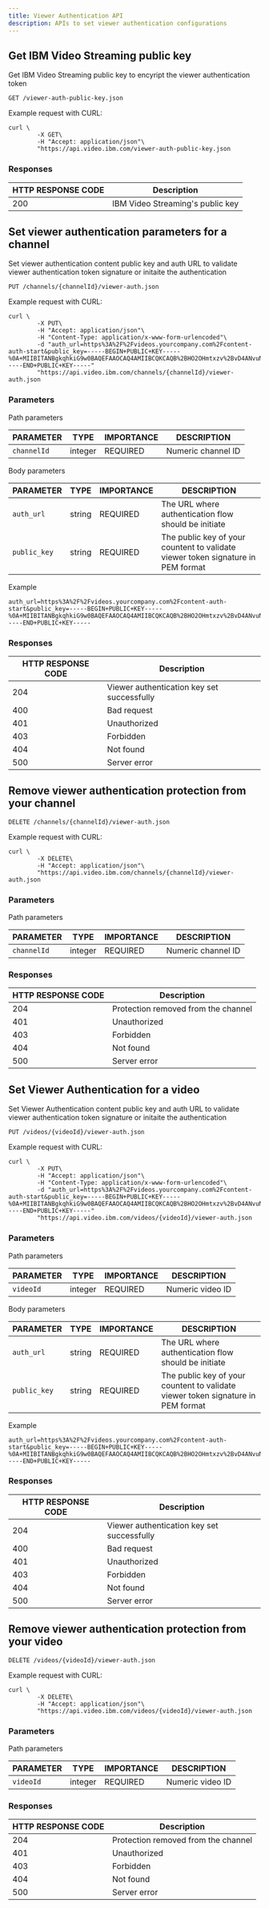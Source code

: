 ```yaml
---
title: Viewer Authentication API
description: APIs to set viewer authentication configurations
---
```



## Get IBM Video Streaming public key
Get IBM Video Streaming public key to encyript the viewer authentication token

```
GET /viewer-auth-public-key.json
```

Example request with CURL:

```
curl \
        -X GET\
        -H "Accept: application/json"\
        "https://api.video.ibm.com/viewer-auth-public-key.json
```

### Responses

| HTTP RESPONSE CODE | Description                   |
| ------------------ | ----------------------------- |
| 200          | IBM Video Streaming's public key    |


## Set viewer authentication parameters for a channel
Set viewer authentication content public key and auth URL to validate viewer authentication token signature or initaite the authentication

```
PUT /channels/{channelId}/viewer-auth.json
```

Example request with CURL:

```
curl \
        -X PUT\
        -H "Accept: application/json"\
        -H "Content-Type: application/x-www-form-urlencoded"\
        -d "auth_url=https%3A%2F%2Fvideos.yourcompany.com%2Fcontent-auth-start&public_key=-----BEGIN+PUBLIC+KEY-----%0A+MIIBITANBgkqhkiG9w0BAQEFAAOCAQ4AMIIBCQKCAQB%2BHO2OHmtxzv%2BvD4ANvuNa%0A+hYu4lPdRdnJc0dcOEq4v8EH3JQhTkhhv3CaJgeWNdzEiMAvqazIMa7PCC%2F4STaUd%0A+DClojyq5qbVsy3ISEhltTWGwT7rkMZsw0QLduUeTPSjWC5RiRnsKIoX%2FPpRBWKZF%0A+CfY9g18QXsCuuPkX22RYggvI%2FOQM2XpOgY%2ByK1%2FLZjxLGLcShaKYh8k2tZ0FbCvJ%0A+uv3jg%2FdJ9xsz%2FIgo%2FjDlaC4N7%2FfeiQBZKls8kdk4wOthuanaOs1ZqmdlKOknSzOJ%0A+eH7DMZyURBtSVW%2FiGzOtLFxXfD%2BBDzGuLJvcouaXX%2BG5ugubjilwRvEiblnXU4Ib%0A+AgMBAAE%3D%0A+-----END+PUBLIC+KEY-----"
        "https://api.video.ibm.com/channels/{channelId}/viewer-auth.json
```
### Parameters

Path parameters

| PARAMETER   | TYPE   | IMPORTANCE | DESCRIPTION      |
| ----------- | ------ | ---------- | ---------------- |
| `channelId`| integer | REQUIRED   | Numeric channel ID      |

Body parameters

| PARAMETER   | TYPE   | IMPORTANCE | DESCRIPTION      |
| ----------- | ------ | ---------- | ---------------- |
| `auth_url`| string | REQUIRED   | The URL where authentication flow should be initiate      |
| `public_key`| string | REQUIRED   | The public key of your countent to validate viewer token signature in PEM format      |
Example
```
auth_url=https%3A%2F%2Fvideos.yourcompany.com%2Fcontent-auth-start&public_key=-----BEGIN+PUBLIC+KEY-----%0A+MIIBITANBgkqhkiG9w0BAQEFAAOCAQ4AMIIBCQKCAQB%2BHO2OHmtxzv%2BvD4ANvuNa%0A+hYu4lPdRdnJc0dcOEq4v8EH3JQhTkhhv3CaJgeWNdzEiMAvqazIMa7PCC%2F4STaUd%0A+DClojyq5qbVsy3ISEhltTWGwT7rkMZsw0QLduUeTPSjWC5RiRnsKIoX%2FPpRBWKZF%0A+CfY9g18QXsCuuPkX22RYggvI%2FOQM2XpOgY%2ByK1%2FLZjxLGLcShaKYh8k2tZ0FbCvJ%0A+uv3jg%2FdJ9xsz%2FIgo%2FjDlaC4N7%2FfeiQBZKls8kdk4wOthuanaOs1ZqmdlKOknSzOJ%0A+eH7DMZyURBtSVW%2FiGzOtLFxXfD%2BBDzGuLJvcouaXX%2BG5ugubjilwRvEiblnXU4Ib%0A+AgMBAAE%3D%0A+-----END+PUBLIC+KEY-----
```

### Responses

| HTTP RESPONSE CODE | Description                   |
| ------------------ | ----------------------------- |
| 204          | Viewer authentication key set successfully    |
| 400          | Bad request    |
| 401          | Unauthorized    |
| 403          | Forbidden    |
| 404          | Not found    |
| 500          | Server error    |


## Remove viewer authentication protection from your channel


```
DELETE /channels/{channelId}/viewer-auth.json
```

Example request with CURL:

```
curl \
        -X DELETE\
        -H "Accept: application/json"\
        "https://api.video.ibm.com/channels/{channelId}/viewer-auth.json
```
### Parameters

Path parameters

| PARAMETER   | TYPE   | IMPORTANCE | DESCRIPTION      |
| ----------- | ------ | ---------- | ---------------- |
| `channelId`| integer | REQUIRED   | Numeric channel ID      |



### Responses

| HTTP RESPONSE CODE | Description                   |
| ------------------ | ----------------------------- |
| 204          | Protection removed from the channel    |
| 401          | Unauthorized    |
| 403          | Forbidden    |
| 404          | Not found    |
| 500          | Server error    |


## Set Viewer Authentication for a video
Set Viewer Authentication content public key and auth URL to validate viewer authentication token signature or initaite the authentication

```
PUT /videos/{videoId}/viewer-auth.json
```

Example request with CURL:

```
curl \
        -X PUT\
        -H "Accept: application/json"\
        -H "Content-Type: application/x-www-form-urlencoded"\
        -d "auth_url=https%3A%2F%2Fvideos.yourcompany.com%2Fcontent-auth-start&public_key=-----BEGIN+PUBLIC+KEY-----%0A+MIIBITANBgkqhkiG9w0BAQEFAAOCAQ4AMIIBCQKCAQB%2BHO2OHmtxzv%2BvD4ANvuNa%0A+hYu4lPdRdnJc0dcOEq4v8EH3JQhTkhhv3CaJgeWNdzEiMAvqazIMa7PCC%2F4STaUd%0A+DClojyq5qbVsy3ISEhltTWGwT7rkMZsw0QLduUeTPSjWC5RiRnsKIoX%2FPpRBWKZF%0A+CfY9g18QXsCuuPkX22RYggvI%2FOQM2XpOgY%2ByK1%2FLZjxLGLcShaKYh8k2tZ0FbCvJ%0A+uv3jg%2FdJ9xsz%2FIgo%2FjDlaC4N7%2FfeiQBZKls8kdk4wOthuanaOs1ZqmdlKOknSzOJ%0A+eH7DMZyURBtSVW%2FiGzOtLFxXfD%2BBDzGuLJvcouaXX%2BG5ugubjilwRvEiblnXU4Ib%0A+AgMBAAE%3D%0A+-----END+PUBLIC+KEY-----"
        "https://api.video.ibm.com/videos/{videoId}/viewer-auth.json
```
### Parameters

Path parameters

| PARAMETER   | TYPE   | IMPORTANCE | DESCRIPTION      |
| ----------- | ------ | ---------- | ---------------- |
| `videoId`| integer | REQUIRED   | Numeric video ID      |

Body parameters

| PARAMETER   | TYPE   | IMPORTANCE | DESCRIPTION      |
| ----------- | ------ | ---------- | ---------------- |
| `auth_url`| string | REQUIRED   | The URL where authentication flow should be initiate      |
| `public_key`| string | REQUIRED   | The public key of your countent to validate viewer token signature in PEM format      |
Example
```
auth_url=https%3A%2F%2Fvideos.yourcompany.com%2Fcontent-auth-start&public_key=-----BEGIN+PUBLIC+KEY-----%0A+MIIBITANBgkqhkiG9w0BAQEFAAOCAQ4AMIIBCQKCAQB%2BHO2OHmtxzv%2BvD4ANvuNa%0A+hYu4lPdRdnJc0dcOEq4v8EH3JQhTkhhv3CaJgeWNdzEiMAvqazIMa7PCC%2F4STaUd%0A+DClojyq5qbVsy3ISEhltTWGwT7rkMZsw0QLduUeTPSjWC5RiRnsKIoX%2FPpRBWKZF%0A+CfY9g18QXsCuuPkX22RYggvI%2FOQM2XpOgY%2ByK1%2FLZjxLGLcShaKYh8k2tZ0FbCvJ%0A+uv3jg%2FdJ9xsz%2FIgo%2FjDlaC4N7%2FfeiQBZKls8kdk4wOthuanaOs1ZqmdlKOknSzOJ%0A+eH7DMZyURBtSVW%2FiGzOtLFxXfD%2BBDzGuLJvcouaXX%2BG5ugubjilwRvEiblnXU4Ib%0A+AgMBAAE%3D%0A+-----END+PUBLIC+KEY-----
```

### Responses

| HTTP RESPONSE CODE | Description                   |
| ------------------ | ----------------------------- |
| 204          | Viewer authentication key set successfully    |
| 400          | Bad request    |
| 401          | Unauthorized    |
| 403          | Forbidden    |
| 404          | Not found    |
| 500          | Server error    |


## Remove viewer authentication protection from your video


```
DELETE /videos/{videoId}/viewer-auth.json
```

Example request with CURL:

```
curl \
        -X DELETE\
        -H "Accept: application/json"\
        "https://api.video.ibm.com/videos/{videoId}/viewer-auth.json
```
### Parameters

Path parameters

| PARAMETER   | TYPE   | IMPORTANCE | DESCRIPTION      |
| ----------- | ------ | ---------- | ---------------- |
| `videoId`| integer | REQUIRED   | Numeric video ID      |



### Responses

| HTTP RESPONSE CODE | Description                   |
| ------------------ | ----------------------------- |
| 204          | Protection removed from the channel    |
| 401          | Unauthorized    |
| 403          | Forbidden    |
| 404          | Not found    |
| 500          | Server error    |
